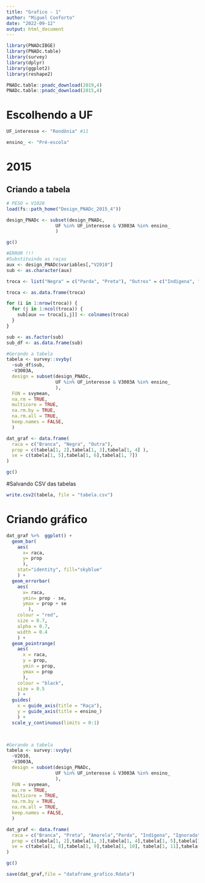 ---
title: "Grafico - 1"
author: "Miguel Conforto"
date: "2022-09-12"
output: html_document
---

```{r}
library(PNADcIBGE)
library(PNADc.table)
library(survey)
library(dplyr)
library(ggplot2)
library(reshape2)
```

```{r}
PNADc.table::pnadc_download(2019,4)
PNADc.table::pnadc_download(2015,4)
```

# Escolhendo a UF
```{r}
UF_interesse <- "Rondônia" #11

ensino_ <- "Pré-escola"
```

# 2015
## Criando a tabela
```{r}
# PESO = V1028
load(fs::path_home("Design_PNADc_2015_4"))

design_PNADc <- subset(design_PNADc,
                  UF %in% UF_interesse & V3003A %in% ensino_
                  )

gc()

#ERROR !!!
#Substituindo as raças
aux <- design_PNADc$variables[,"V2010"]
sub <- as.character(aux)

troca <- list("Negra" = c("Parda", "Preta"), "Outros" = c("Indígena", "Amarela"))

troca <- as.data.frame(troca)

for (i in 1:nrow(troca)) {
  for (j in 1:ncol(troca)) {
    sub[aux == troca[i,j]] <- colnames(troca)
  }
}

sub <- as.factor(sub)
sub_df <- as.data.frame(sub)

#Gerando a tabela
tabela <- survey::svyby(
  ~sub_df$sub,
  ~V3003A,
  design = subset(design_PNADc,
                  UF %in% UF_interesse & V3003A %in% ensino_
                  ),
  FUN = svymean,
  na.rm = TRUE,
  multicore = TRUE,
  na.rm.by = TRUE,
  na.rm.all = TRUE,
  keep.names = FALSE,
  )

dat_graf <- data.frame(
  raca = c("Branca", "Negra", "Outra"),
  prop = c(tabela[1, 2],tabela[1, 3],tabela[1, 4] ),
  se = c(tabela[1, 5],tabela[1, 6],tabela[1, 7])
)

gc()
```

#Salvando CSV das tabelas
```{r}
write.csv2(tabela, file = "tabela.csv")
```



# Criando gráfico
```{r}
dat_graf %>%  ggplot() +
  geom_bar(
    aes(
      x= raca,
      y= prop
      ),
    stat="identity", fill="skyblue"
    ) +
  geom_errorbar(
    aes(
      x= raca,
      ymin= prop - se,
      ymax = prop + se
        ),
    colour = "red",
    size = 0.7,
    alpha = 0.7,
    width = 0.4
    ) +
  geom_pointrange(
    aes(
      x = raca,
      y = prop,
      ymin = prop,
      ymax = prop
      ),
    colour = "black",
    size = 0.5
    ) +
  guides(
    x = guide_axis(title = "Raça"),
    y = guide_axis(title = ensino_)
    ) +
  scale_y_continuous(limits = 0:1)

  
```


```{r}
#Gerando a tabela
tabela <- survey::svyby(
  ~V2010,
  ~V3003A,
  design = subset(design_PNADc,
                  UF %in% UF_interesse & V3003A %in% ensino_
                  ),
  FUN = svymean,
  na.rm = TRUE,
  multicore = TRUE,
  na.rm.by = TRUE,
  na.rm.all = TRUE,
  keep.names = FALSE,
  )

dat_graf <- data.frame(
  raca = c("Branca", "Preta", "Amarela","Parda", "Indígena", "Ignorada"),
  prop = c(tabela[1, 2],tabela[1, 3],tabela[1, 4],tabela[1, 5],tabela[1, 6], tabela[1, 7]),
  se = c(tabela[1, 8],tabela[1, 9],tabela[1, 10], tabela[1, 11],tabela[1, 12], tabela[1, 13])
)

gc()
```


```{r}
save(dat_graf,file = "dataframe_grafico.Rdata")
```

